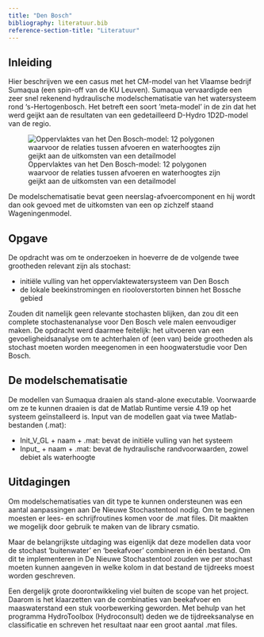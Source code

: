 ```yaml
---
title: "Den Bosch"
bibliography: literatuur.bib
reference-section-title: "Literatuur"
---
```


## Inleiding
Hier beschrijven we een casus met het CM-model van het Vlaamse bedrijf Sumaqua (een spin-off van de KU Leuven). Sumaqua vervaardigde een zeer snel rekenend hydraulische modelschematisatie van het watersysteem rond 's-Hertogenbosch. Het betreft een soort 'meta-model' in de zin dat het werd geijkt aan de resultaten van een gedetailleerd D-Hydro 1D2D-model van de regio.

![Oppervlaktes van het Den Bosch-model: 12 polygonen waarvoor de relaties tussen afvoeren en waterhoogtes zijn geijkt aan de uitkomsten van een detailmodel](img/denbosch_poly.png "Den Bosch")

De modelschematisatie bevat geen neerslag-afvoercomponent en hij wordt dan ook gevoed met de uitkomsten van een op zichzelf staand Wageningenmodel.

## Opgave
De opdracht was om te onderzoeken in hoeverre de de volgende twee grootheden relevant zijn als stochast:

* initiële vulling van het oppervlaktewatersysteem van Den Bosch
* de lokale beekinstromingen en riooloverstorten binnen het Bossche gebied

Zouden dit namelijk geen relevante stochasten blijken, dan zou dit een complete stochastenanalyse voor Den Bosch vele malen eenvoudiger maken. De opdracht werd daarmee feitelijk: het uitvoeren van een gevoeligheidsanalyse om te achterhalen of (een van) beide grootheden als stochast moeten worden meegenomen in een hoogwaterstudie voor Den Bosch.

## De modelschematisatie
De modellen van Sumaqua draaien als stand-alone executable. Voorwaarde om ze te kunnen draaien is dat de Matlab Runtime versie 4.19 op het systeem geïnstalleerd is. Input van de modellen gaat via twee Matlab-bestanden (.mat):

* Init_V_GL + naam + .mat: bevat de initiële vulling van het systeem
* Input_ + naam + .mat: bevat de hydraulische randvoorwaarden, zowel debiet als waterhoogte

## Uitdagingen
Om modelschematisaties van dit type te kunnen ondersteunen was een aantal aanpassingen aan De Nieuwe Stochastentool nodig. Om te beginnen moesten er lees- en schrijfroutines komen voor de .mat files. Dit maakten we mogelijk door gebruik te maken van de library csmatio.

Maar de belangrijkste uitdaging was eigenlijk dat deze modellen data voor de stochast 'buitenwater' en 'beekafvoer' combineren in één bestand. Om dit te implementeren in De Nieuwe Stochastentool zouden we per stochast moeten kunnen aangeven in welke kolom in dat bestand de tijdreeks moest worden geschreven. 

Een dergelijk grote doorontwikkeling viel buiten de scope van het project. Daarom is het klaarzetten van de combinaties van beekafvoer en maaswaterstand een stuk voorbewerking geworden. Met behulp van het programma HydroToolbox (Hydroconsult) deden we de tijdreeksanalyse en classificatie en schreven het resultaat naar een groot aantal .mat files.











